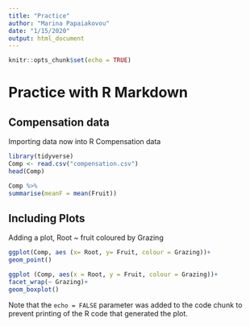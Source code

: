 ```yaml
---
title: "Practice"
author: "Marina Papaiakovou"
date: "1/15/2020"
output: html_document
---
```


```r
knitr::opts_chunk$set(echo = TRUE)
```

# Practice with R Markdown
## Compensation data 

Importing data now into R 
Compensation data 


```r
library(tidyverse)
Comp <- read.csv("compensation.csv")
head(Comp)
```
``` r
Comp %>%
summarise(meanF = mean(Fruit))

```



## Including Plots

Adding a plot, Root ~ fruit coloured by Grazing 

```r
ggplot(Comp, aes (x= Root, y= Fruit, colour = Grazing))+
geom_point()

```

```r
ggplot (Comp, aes(x = Root, y = Fruit, colour = Grazing))+
facet_wrap(~ Grazing)+
geom_boxplot()
```
Note that the `echo = FALSE` parameter was added to the code chunk to prevent printing of the R code that generated the plot.
